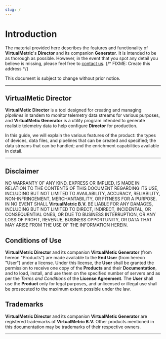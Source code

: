 ```yaml
---
slug: /
---
```


# Introduction

The material provided here describes the features and functionality of **VirtualMetric**'s **Director** and its companion **Generator**. It is intended to be as thorough as possible. However, in the event that you spot any detail you believe is missing, please feel free to [contact us](mailto:doc-service@virtualmetric.com). {/* FIXME: Create this address */}

This document is subject to change without prior notice.

---

## VirtualMetic Director

**VirtualMetic Director** is a tool designed for creating and managing _pipelines_ in tandem to monitor telemetry data streams for various purposes, and **VirtualMetic Generator** is a utility program intended to generate realistic telemetry data to help configure **Director** for production.

In this guide, we will explain the various features of the product: the types of devices, data files, and pipelines that can be created and specified; the data streams that can be handled; and the enrichment capabilities available in detail.

---

## Disclaimer

NO WARRANTY OF ANY KIND, EXPRESS OR IMPLIED, IS MADE IN RELATION TO THE CONTENTS OF THIS DOCUMENT REGARDING ITS USE, INCLUDING BUT NOT LIMITED TO AVAILABILITY, ACCURACY, RELIABILITY, NON-INFRINGEMENT, MERCHANTABILITY, OR FITNESS FOR A PURPOSE. IN NO EVENT SHALL **VirtualMetric B.V.** BE LIABLE FOR ANY DAMAGES, INCLUDING BUT NOT LIMITED TO DIRECT, INDIRECT, INCIDENTAL, OR CONSEQUENTIAL ONES, OR DUE TO BUSINESS INTERRUPTION, OR ANY LOSS OF PROFIT, REVENUE, BUSINESS OPPORTUNITY, OR DATA THAT MAY ARISE FROM THE USE OF THE INFORMATION HEREIN.

## Conditions of Use

**VirtualMetric Director** and its companion **VirtualMetic Generator** (from hereon "Products") are made available to the **End User** (from hereon "User") under a license. Under this license, the **User** shall be granted the permission to receive one copy of the **Products** and their **Documentation**, and to load, install, and use them on the specified number of servers and as per the _Terms and Conditions_ of the **License Agreement**. The **User** shall use the **Product** only for legal purposes, and unlicensed or illegal use shall be prosecuted to the maximum extent possible under the law.

## Trademarks

**VirtualMetric Director** and its companion **VirtualMetic Generator** are registered trademarks of **VirtualMetric B.V.** Other products mentioned in this documentation may be trademarks of their respective owners.

---

<FooterCopyright copyright="Copright &copy; 2024 VirtualMetric. All rights reserved."/>
